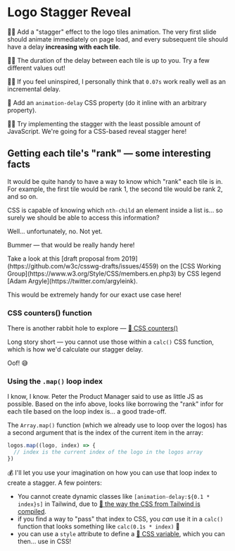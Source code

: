 # Logo Stagger Reveal

👨‍💼 Add a "stagger" effect to the logo tiles animation. The very first slide should animate immediately on page load, and every subsequent tile should have a delay **increasing with each tile**.

👨‍💼 The duration of the delay between each tile is up to you. Try a few different values out!

👨‍💼 If you feel uninspired, I personally think that `0.07s` work really well as an incremental delay.

🐨 Add an `animation-delay` CSS property (do it inline with an arbitrary property).

👨‍💼 Try implementing the stagger with the least possible amount of JavaScript. We're going for a CSS-based reveal stagger here!

## Getting each tile's "rank" — some interesting facts

It would be quite handy to have a way to know which "rank" each tile is in. For example, the first tile would be rank 1, the second tile would be rank 2, and so on.

CSS is capable of knowing which `nth-child` an element inside a list is... so surely we should be able to access this information?

Well... unfortunately, no. Not yet.

Bummer — that would be really handy here!

<callout-info>
	Take a look at this [draft proposal from
	2019](https://github.com/w3c/csswg-drafts/issues/4559) on the [CSS Working
	Group](https://www.w3.org/Style/CSS/members.en.php3) by CSS legend [Adam
	Argyle](https://twitter.com/argyleink).
</callout-info>

This would be extremely handy for our exact use case here!

### CSS counters() function

There is another rabbit hole to explore — [📜 CSS counters()](https://developer.mozilla.org/en-US/docs/Web/CSS/counters)

Long story short — you cannot use those within a `calc()` CSS function, which is how we'd calculate our stagger delay.

Oof! 😅

### Using the `.map()` loop index

I know, I know. Peter the Product Manager said to use as little JS as possible. Based on the info above, looks like borrowing the "rank" infor for each tile based on the loop index is... a good trade-off.

The `Array.map()` function (which we already use to loop over the logos) has a second argument that is the index of the current item in the array:

```ts
logos.map((logo, index) => {
  // index is the current index of the logo in the logos array
})
```

💰 I'll let you use your imagination on how you can use that loop index to create a stagger. A few pointers:

- You cannot create dynamic classes like `[animation-delay:${0.1 * index}s]` in Tailwind, due to [📜 the way the CSS from Tailwind is compiled](https://tailwindcss.com/docs/content-configuration#dynamic-class-names).
- if you find a way to "pass" that index to CSS, you _can_ use it in a `calc()` function that looks something like `calc(0.1s * index)` 👀
- you can use a `style` attribute to define a [📜 CSS variable](https://developer.mozilla.org/en-US/docs/Web/CSS/Using_CSS_custom_properties), which you can then... use in CSS!
